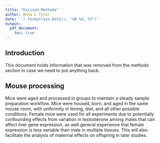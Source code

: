 ```yaml
---
title: "Excised Methods"
author: Anna L Tyler
date: '`r format(Sys.Date(), "%B %d, %Y")`'
output: 
  pdf_document:
    toc: true
---
```



## Introduction

This document holds information that was removed from the methods section
in case we need to put anything back.

## Mouse processing

Mice were aged and processed in groups to maintain a 
steady sample preparation workflow. Mice were housed, born, and aged 
in the same mouse room, with uniformity in timing, diet, and all other
possible conditions. Female mice were used for all experiments due to 
potentially confounding effects from variation in testosterone among 
males that can affect liver gene expression, as well general experience 
that female expression is less variable than male in multiple tissues. 
This will also facilitate the analysis of maternal effects on offspring 
in later studies. 